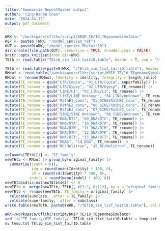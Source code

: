 ```yaml
---
title: "Summarise RepeatMasker output"
author: "Ting-Hsuan Chen"
date: "2024-04-17"
output: pdf_document
---
```


```r
WRK <- "/workspace/cflthc/script/KRIP_TE/10_TEgenomeSimulator"
REF <- paste0 (WRK, "/model_species_ref")
OUT <- paste0(WRK, "/model_species_RM/tair10")
dir.create(file.path(OUT), recursive = TRUE, showWarnings = FALSE)
knitr::opts_knit$set(root.dir=WRK)
TEtb <- read.table("TElib_sim_list_tair10.table", header = T, sep = "\t", comment.char = "")
```


```r
TEtb <- read.table(paste0(WRK, "/TElib_sim_list_tair10.table"), header = T, sep = "\t", comment.char = "")
RMout <- read.table("/workspace/cflthc/script/KRIP_TE/10_TEgenomeSimulator/model_species_RM/tair10/AthaGenome.fa.out.processed", header = T, sep = "\t", comment.char = "")
RMout <- rename(RMout, Identity = identity, Integrity = length_ratio) |> 
mutate(TE_rename = gsub("LTR/Copia", "01_LTR/Copia", superfamily)) |>
mutate(TE_rename = gsub("LTR/Gypsy", "02_LTR/Gypsy", TE_rename)) |>
mutate(TE_rename = gsub("LINE/L1", "03_LINE/L1", TE_rename)) |>
mutate(TE_rename = gsub("LINE/LINE_Unknown", "04_LINE/unknown", TE_rename)) |>
mutate(TE_rename = gsub("RathE1_cons", "05_SINE/RathE1_cons", TE_rename)) |>
mutate(TE_rename = gsub("RathE2_cons", "06_SINE/RathE2_cons", TE_rename)) |>
mutate(TE_rename = gsub("RathE3_cons", "07_SINE/RathE3_cons", TE_rename)) |>
mutate(TE_rename = gsub("SINE/SINE_Unknown", "08_SINE/unknown", TE_rename)) |>
mutate(TE_rename = gsub("DNA/DTC", "09_DNA/DTC", TE_rename)) |>
mutate(TE_rename = gsub("DNA/DTA", "10_DNA/DTA", TE_rename)) |>
mutate(TE_rename = gsub("DNA/DTM", "11_DNA/DTM", TE_rename)) |>
mutate(TE_rename = gsub("DNA/DTH", "12_DNA/DTH", TE_rename)) |>
mutate(TE_rename = gsub("DNA/DTT", "13_DNA/DTT", TE_rename)) |>
mutate(TE_rename = gsub("DNA$", "14_DNA", TE_rename)) |>
mutate(TE_rename = gsub("RC/Helitron", "15_RC/Helitron", TE_rename)) 
```

```r
colnames(TEtb)[1] <- "TE_family"
newTEtb <- RMout |> group_by(original_family) |> 
  summarise(count = n(),
            idn = round(mean(Identity) * 100, 0),
            sd = round(sd(Identity) * 100, 0),
           indels = round(mean(indel) * 100, 0)) 
newTEtb$sd[is.na(newTEtb$sd)] <- 0
newTEtb <- merge(newTEtb, TEtb[, c(1:3, 8:11)], by.x = "original_family", by.y = "TE_family")
newTEtb <- rename(newTEtb, TE_family = original_family) |>
  relocate(subclass, .after = TE_family) |>
  relocate(superfamily, .after = subclass)
write.table(newTEtb, paste0(WRK, "/TElib_sim_list_tair10.table"), col.names = T, row.names = F, sep = "\t", quote = F)
```

```bash
WRK=/workspace/cflthc/script/KRIP_TE/10_TEgenomeSimulator
sed 's/^TE_family/#TE_family/' TElib_sim_list_tair10.table > temp.txt
mv temp.txt TElib_sim_list_tair10.table
```